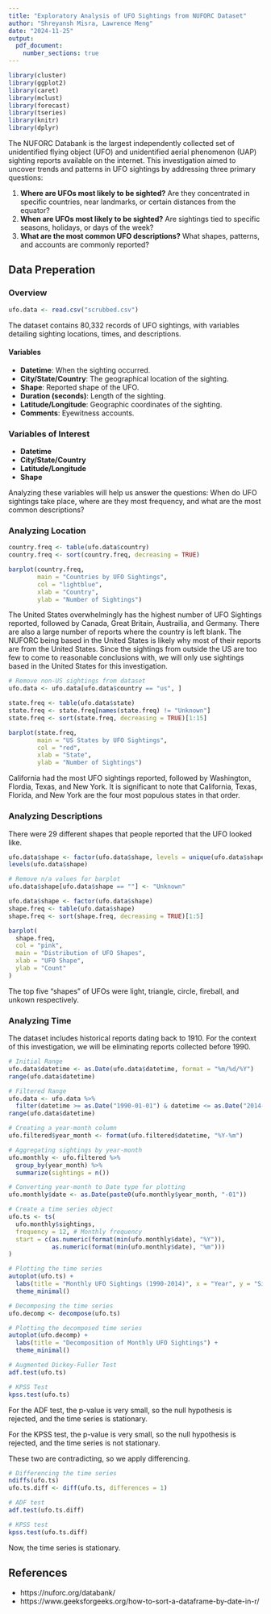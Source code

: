 ```yaml
---
title: "Exploratory Analysis of UFO Sightings from NUFORC Dataset"
author: "Shreyansh Misra, Lawrence Meng"
date: "2024-11-25"
output:
  pdf_document:
    number_sections: true
---
```

```r
library(cluster)
library(ggplot2)
library(caret)
library(mclust)
library(forecast)
library(tseries)
library(knitr)
library(dplyr)
```

The NUFORC Databank is the largest independently collected set of unidentified flying object (UFO) and unidentified aerial phenomenon (UAP) sighting reports available on the internet. This investigation aimed to uncover trends and patterns in UFO sightings by addressing three primary questions: 

1. **Where are UFOs most likely to be sighted?** Are they concentrated in specific countries, near landmarks, or certain distances from the equator?  
2. **When are UFOs most likely to be sighted?** Are sightings tied to specific seasons, holidays, or days of the week?  
3. **What are the most common UFO descriptions?** What shapes, patterns, and accounts are commonly reported?  

## Data Preperation
### Overview

```r
ufo.data <- read.csv("scrubbed.csv")
```

The dataset contains 80,332 records of UFO sightings, with variables detailing sighting locations, times, and descriptions. 

#### Variables
- **Datetime**: When the sighting occurred.
- **City/State/Country**: The geographical location of the sighting.
- **Shape**: Reported shape of the UFO.
- **Duration (seconds)**: Length of the sighting.
- **Latitude/Longitude**: Geographic coordinates of the sighting.
- **Comments**: Eyewitness accounts.

### Variables of Interest
- **Datetime**
- **City/State/Country**
- **Latitude/Longitude**
- **Shape**

Analyzing these variables will help us answer the questions: When do UFO sightings take place, where are they most frequency, and what are the most common descriptions?


### Analyzing Location

```r
country.freq <- table(ufo.data$country)
country.freq <- sort(country.freq, decreasing = TRUE)

barplot(country.freq,
        main = "Countries by UFO Sightings",
        col = "lightblue",
        xlab = "Country",
        ylab = "Number of Sightings")
```
The United States overwhelmingly has the highest number of UFO Sightings reported, followed by Canada, Great Britain, Austrailia, and Germany. There are also a large number of reports where the country is left blank. The NUFORC being based in the United States is likely why most of their reports are from the United States. Since the sightings from outside the US are too few to come to reasonable conclusions with, we will only use sightings based in the United States for this investigation. 

```r
# Remove non-US sightings from dataset
ufo.data <- ufo.data[ufo.data$country == "us", ]

state.freq <- table(ufo.data$state)
state.freq <- state.freq[names(state.freq) != "Unknown"]
state.freq <- sort(state.freq, decreasing = TRUE)[1:15]

barplot(state.freq,
        main = "US States by UFO Sightings",
        col = "red",
        xlab = "State",
        ylab = "Number of Sightings")
```
California had the most UFO sightings reported, followed by Washington, Flordia, Texas, and New York. It is significant to note that California, Texas, Florida, and New York are the four most populous states in that order.

### Analyzing Descriptions

There were 29 different shapes that people reported that the UFO looked like. 

```r
ufo.data$shape <- factor(ufo.data$shape, levels = unique(ufo.data$shape))
levels(ufo.data$shape)
```
```r
# Remove n/a values for barplot
ufo.data$shape[ufo.data$shape == ""] <- "Unknown"

ufo.data$shape <- factor(ufo.data$shape)
shape.freq <- table(ufo.data$shape)
shape.freq <- sort(shape.freq, decreasing = TRUE)[1:5]

barplot(
  shape.freq,
  col = "pink",
  main = "Distribution of UFO Shapes",
  xlab = "UFO Shape",
  ylab = "Count"
)
```
The top five "shapes" of UFOs were light, triangle, circle, fireball, and unkown respectively. 


### Analyzing Time

The dataset includes historical reports dating back to 1910. For the context of this investigation, we will be eliminating reports collected before 1990. 

```r
# Initial Range
ufo.data$datetime <- as.Date(ufo.data$datetime, format = "%m/%d/%Y")
range(ufo.data$datetime)

# Filtered Range
ufo.data <- ufo.data %>%
  filter(datetime >= as.Date("1990-01-01") & datetime <= as.Date("2014-05-01"))
range(ufo.data$datetime)
```

```r
# Creating a year-month column
ufo.filtered$year_month <- format(ufo.filtered$datetime, "%Y-%m")

# Aggregating sightings by year-month
ufo.monthly <- ufo.filtered %>%
  group_by(year_month) %>%
  summarize(sightings = n())

# Converting year-month to Date type for plotting
ufo.monthly$date <- as.Date(paste0(ufo.monthly$year_month, "-01"))
```

```r
# Create a time series object
ufo.ts <- ts(
  ufo.monthly$sightings,
  frequency = 12, # Monthly frequency
  start = c(as.numeric(format(min(ufo.monthly$date), "%Y")),
            as.numeric(format(min(ufo.monthly$date), "%m")))
)

# Plotting the time series
autoplot(ufo.ts) +
  labs(title = "Monthly UFO Sightings (1990-2014)", x = "Year", y = "Sightings") +
  theme_minimal()
```

```r
# Decomposing the time series
ufo.decomp <- decompose(ufo.ts)

# Plotting the decomposed time series
autoplot(ufo.decomp) +
  labs(title = "Decomposition of Monthly UFO Sightings") +
  theme_minimal()
```

```r
# Augmented Dickey-Fuller Test
adf.test(ufo.ts)

# KPSS Test
kpss.test(ufo.ts)
```
For the ADF test, the p-value is very small, so the null hypothesis is rejected, and the time series is stationary.

For the KPSS test, the p-value is very small, so the null hypothesis is rejected, and the time series is not stationary.

These two are contradicting, so we apply differencing.

```r
# Differencing the time series
ndiffs(ufo.ts)
ufo.ts.diff <- diff(ufo.ts, differences = 1)

# ADF test
adf.test(ufo.ts.diff)

# KPSS test
kpss.test(ufo.ts.diff)

```
Now, the time series is stationary. 

## References
- https://nuforc.org/databank/
- https://www.geeksforgeeks.org/how-to-sort-a-dataframe-by-date-in-r/





